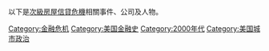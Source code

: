 以下是[[次級房屋信貸危機|次級房屋信貸危機]]相關事件、公司及人物。

[[Category:金融危机|Category:金融危机]]
[[Category:美国金融史|Category:美国金融史]]
[[Category:2000年代|Category:2000年代]]
[[Category:美国城市政治|Category:美国城市政治]]